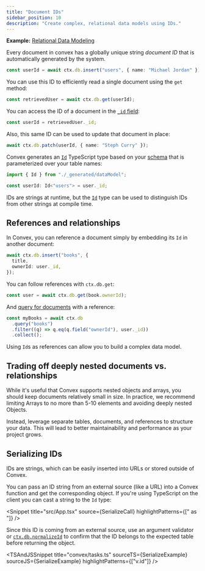 ```yaml
---
title: "Document IDs"
sidebar_position: 10
description: "Create complex, relational data models using IDs."
---
```



**Example:**
[Relational Data Modeling](https://github.com/get-convex/convex-demos/tree/main/relational-data-modeling)

Every document in convex has a globally unique string _document ID_ that is
automatically generated by the system.

```ts
const userId = await ctx.db.insert("users", { name: "Michael Jordan" });
```

You can use this ID to efficiently read a single document using the `get`
method:

```ts
const retrievedUser = await ctx.db.get(userId);
```

You can access the ID of a document in the
[`_id` field](/docs/database/types.md#system-fields):

```ts
const userId = retrievedUser._id;
```

Also, this same ID can be used to update that document in place:

```ts
await ctx.db.patch(userId, { name: "Steph Curry" });
```

Convex generates an [`Id`](/generated-api/data-model#id) TypeScript type based
on your [schema](/docs/database/schemas.mdx) that is parameterized over your
table names:

```typescript
import { Id } from "./_generated/dataModel";

const userId: Id<"users"> = user._id;
```

IDs are strings at runtime, but the [`Id`](/generated-api/data-model#id) type
can be used to distinguish IDs from other strings at compile time.

## References and relationships

In Convex, you can reference a document simply by embedding its `Id` in another
document:

```ts
await ctx.db.insert("books", {
  title,
  ownerId: user._id,
});
```

You can follow references with `ctx.db.get`:

```ts
const user = await ctx.db.get(book.ownerId);
```

And [query for documents](/docs/database/reading-data.mdx) with a reference:

```ts
const myBooks = await ctx.db
  .query("books")
  .filter((q) => q.eq(q.field("ownerId"), user._id))
  .collect();
```

Using `Id`s as references can allow you to build a complex data model.

## Trading off deeply nested documents vs. relationships

While it's useful that Convex supports nested objects and arrays, you should
keep documents relatively small in size. In practice, we recommend limiting
Arrays to no more than 5-10 elements and avoiding deeply nested Objects.

Instead, leverage separate tables, documents, and references to structure your
data. This will lead to better maintainability and performance as your project
grows.

## Serializing IDs

IDs are strings, which can be easily inserted into URLs or stored outside of
Convex.

You can pass an ID string from an external source (like a URL) into a Convex
function and get the corresponding object. If you're using TypeScript on the
client you can cast a string to the `Id` type:

<Snippet
  title="src/App.tsx"
  source={SerializeCall}
  highlightPatterns={[" as "]}
/>

Since this ID is coming from an external source, use an argument validator or
[`ctx.db.normalizeId`](/api/interfaces/server.GenericDatabaseReader#normalizeid)
to confirm that the ID belongs to the expected table before returning the
object.

<TSAndJSSnippet
  title="convex/tasks.ts"
  sourceTS={SerializeExample}
  sourceJS={SerializeExample}
  highlightPatterns={["v.id"]}
/>

<StackPosts query="document IDs" />
